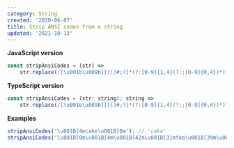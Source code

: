 ```yaml
---
category: String
created: '2020-06-07'
title: Strip ANSI codes from a string
updated: '2021-10-13'
---
```


**JavaScript version**

```js
const stripAnsiCodes = (str) =>
    str.replace(/[\u001b\u009b][[()#;?]*(?:[0-9]{1,4}(?:;[0-9]{0,4})*)?[0-9A-ORZcf-nqry=><]/g, '');
```

**TypeScript version**

```js
const stripAnsiCodes = (str: string): string =>
    str.replace(/[\u001b\u009b][[()#;?]*(?:[0-9]{1,4}(?:;[0-9]{0,4})*)?[0-9A-ORZcf-nqry=><]/g, '');
```

**Examples**

```js
stripAnsiCodes('\u001B[4mcake\u001B[0m'); // 'cake'
stripAnsiCodes('\u001B[0m\u001B[4m\u001B[42m\u001B[31mfoo\u001B[39m\u001B[49m\u001B[24mfoo\u001B[0m'); // 'foofoo'
```
